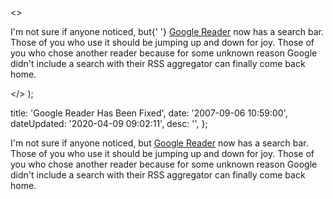   <>
    <p>
      I'm not sure if anyone noticed, but{' '}
      <a href="http&#58;//google.com/reader">Google Reader</a> now has a search
      bar. Those of you who use it should be jumping up and down for joy. Those
      of you who chose another reader because for some unknown reason Google
      didn't include a search with their RSS aggregator can finally come back
      home.
    </p>
  </>
);


  title: 'Google Reader Has Been Fixed',
  date: '2007-09-06 10:59:00',
  dateUpdated: '2020-04-09 09:02:11',
  desc: '',
};

I'm not sure if anyone noticed, but [Google Reader](http://google.com/reader) now has a search bar. Those of you who use it should be jumping up and down for joy. Those of you who chose another reader because for some unknown reason Google didn't include a search with their RSS aggregator can finally come back home.
